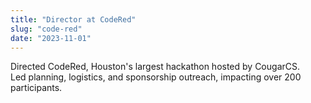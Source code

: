 ```yaml
---
title: "Director at CodeRed"
slug: "code-red"
date: "2023-11-01"
---
```


Directed CodeRed, Houston's largest hackathon hosted by CougarCS.  
Led planning, logistics, and sponsorship outreach, impacting over 200 participants.

